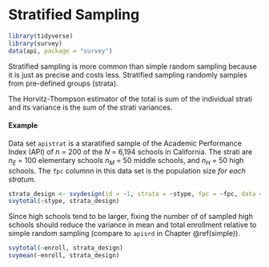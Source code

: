 # Stratified Sampling {#stratified}

```r
library(tidyverse)
library(survey)
data(api, package = "survey")
```

Stratified sampling is more common than simple random sampling because it is just as precise and costs less. Stratified sampling randomly samples from pre-defined groups (strata). 

The Horvitz-Thompson estimator of the total is sum of the individual strati and its variance is the sum of the strati variances. 

#### Example {-}

Data set `apistrat` is a staratified sample of the Academic Performance Index (API) of *n* = 200 of the *N* = 6,194 schools in California. The strati are $n_E$ = 100 elementary schools $n_M$ = 50 middle schools, and $n_H$ = 50 high schools. The `fpc` columnn in this data set is the population size *for each stratum*.

```r
strata_design <- svydesign(id = ~1, strata = ~stype, fpc = ~fpc, data = apistrat)
svytotal(~stype, strata_design)
```
Since high schools tend to be larger, fixing the number of of sampled high schools should reduce the variance in mean and total enrollment relative to simple random sampling (compare to `apisrd` in Chapter \@ref(simple)).

```r
svytotal(~enroll, strata_design)
svymean(~enroll, strata_design)
```

